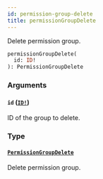 ```yaml
---
id: permission-group-delete
title: permissionGroupDelete
---
```


Delete permission group.

```graphql
permissionGroupDelete(
  id: ID!
): PermissionGroupDelete

```

### Arguments

#### `id` ([`ID!`](/developer/api-reference/scalars/id.mdx))

ID of the group to delete.

### Type

#### [`PermissionGroupDelete`](/developer/api-reference/objects/permission-group-delete.mdx)

Delete permission group.
